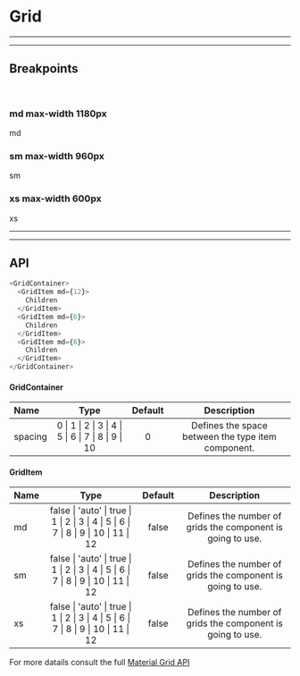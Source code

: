 
# Grid

---

---

## Breakpoints

<br />

### md max-width 1180px
<Preview>
  <Provider theme={themes.natura.light}>
    <div style={{ padding: '20px' }}>
      <GridContainer spacing={3} style={{ maxWidth: "1180px", background: '#ffe5e5' }}>
        <GridItem md={12}>
          <div style={{ backgroundColor: '#fff', textAlign: 'center'}}>md</div>
        </GridItem>
      </GridContainer>
    </div>
  </Provider>
</Preview>

### sm max-width 960px
<Preview>
  <Provider theme={themes.natura.light}>
    <div style={{ padding: '20px' }}>
      <GridContainer spacing={3} style={{ maxWidth: "760px", background: '#ffe5e5' }}>
        <GridItem sm={12}>
          <div style={{ backgroundColor: '#fff', textAlign: 'center'}}>sm</div>
        </GridItem>
      </GridContainer>
    </div>
  </Provider>
</Preview>

### xs max-width 600px
<Preview>
  <Provider theme={themes.natura.light}>
    <div style={{ padding: '20px' }}>
      <GridContainer spacing={3} style={{ maxWidth: "600px", background: '#ffe5e5' }}>
        <GridItem xs={12}>
          <div style={{ backgroundColor: '#fff', textAlign: 'center'}}>xs</div>
        </GridItem>
      </GridContainer>
    </div>
  </Provider>
</Preview>

---

---

## API

```js highlight-line="2"
<GridContainer>
  <GridItem md={12}>
    Children
  </GridItem>
  <GridItem md={6}>
    Children
  </GridItem>
  <GridItem md={6}>
    Children
  </GridItem>
</GridContainer>
```

#### GridContainer
| Name      | Type                                                        | Default   | Description
| :--       | :-:                                                         | :-:       | :-:
| spacing   | 0 \| 1 \| 2 \| 3 \| 4 \| 5 \| 6 \| 7 \| 8 \| 9 \| 10        |  0        | Defines the space between the type item component.

#### GridItem
| Name        | Type                                                                                        | Default       | Description
| :--         | :-:                                                                                         | :-:           | :-:
| md          | false \| 'auto' \| true \| 1 \| 2 \| 3 \| 4 \| 5 \| 6 \| 7 \| 8 \| 9 \| 10 \| 11 \| 12      | false         | Defines the number of grids the component is going to use.
| sm          | false \| 'auto' \| true \| 1 \| 2 \| 3 \| 4 \| 5 \| 6 \| 7 \| 8 \| 9 \| 10 \| 11 \| 12      | false         | Defines the number of grids the component is going to use.
| xs          | false \| 'auto' \| true \| 1 \| 2 \| 3 \| 4 \| 5 \| 6 \| 7 \| 8 \| 9 \| 10 \| 11 \| 12      | false         | Defines the number of grids the component is going to use.

For more datails consult the full [Material Grid API](https://material-ui.com/api/grid/)